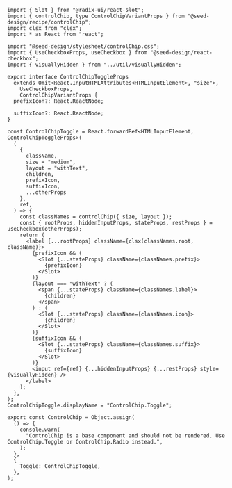```tsx copy filename="control-chip.tsx"
import { Slot } from "@radix-ui/react-slot";
import { controlChip, type ControlChipVariantProps } from "@seed-design/recipe/controlChip";
import clsx from "clsx";
import * as React from "react";

import "@seed-design/stylesheet/controlChip.css";
import { UseCheckboxProps, useCheckbox } from "@seed-design/react-checkbox";
import { visuallyHidden } from "../util/visuallyHidden";

export interface ControlChipToggleProps
  extends Omit<React.InputHTMLAttributes<HTMLInputElement>, "size">,
    UseCheckboxProps,
    ControlChipVariantProps {
  prefixIcon?: React.ReactNode;

  suffixIcon?: React.ReactNode;
}

const ControlChipToggle = React.forwardRef<HTMLInputElement, ControlChipToggleProps>(
  (
    {
      className,
      size = "medium",
      layout = "withText",
      children,
      prefixIcon,
      suffixIcon,
      ...otherProps
    },
    ref,
  ) => {
    const classNames = controlChip({ size, layout });
    const { rootProps, hiddenInputProps, stateProps, restProps } = useCheckbox(otherProps);
    return (
      <label {...rootProps} className={clsx(classNames.root, className)}>
        {prefixIcon && (
          <Slot {...stateProps} className={classNames.prefix}>
            {prefixIcon}
          </Slot>
        )}
        {layout === "withText" ? (
          <span {...stateProps} className={classNames.label}>
            {children}
          </span>
        ) : (
          <Slot {...stateProps} className={classNames.icon}>
            {children}
          </Slot>
        )}
        {suffixIcon && (
          <Slot {...stateProps} className={classNames.suffix}>
            {suffixIcon}
          </Slot>
        )}
        <input ref={ref} {...hiddenInputProps} {...restProps} style={visuallyHidden} />
      </label>
    );
  },
);
ControlChipToggle.displayName = "ControlChip.Toggle";

export const ControlChip = Object.assign(
  () => {
    console.warn(
      "ControlChip is a base component and should not be rendered. Use ControlChip.Toggle or ControlChip.Radio instead.",
    );
  },
  {
    Toggle: ControlChipToggle,
  },
);

```
